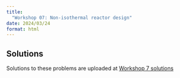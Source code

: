 ```yaml
---
title: 
  "Workshop 07: Non-isothermal reactor design"
date: 2024/03/24
format: html
---
```


::: {.callout-tip}
## Solutions

Solutions to these problems are uploaded at [Workshop 7 solutions](./solutions.qmd)

:::

